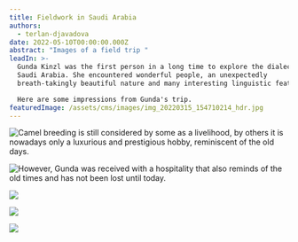 ```yaml
---
title: Fieldwork in Saudi Arabia
authors:
  - terlan-djavadova
date: 2022-05-10T00:00:00.000Z
abstract: "Images of a field trip "
leadIn: >-
  Gunda Kinzl was the first person in a long time to explore the dialects of
  Saudi Arabia. She encountered wonderful people, an unexpectedly
  breath-takingly beautiful nature and many interesting linguistic features.

  Here are some impressions from Gunda's trip. 
featuredImage: /assets/cms/images/img_20220315_154710214_hdr.jpg
---
```

![Camel breeding is still considered by some as a livelihood, by others it is nowadays only a luxurious and prestigious hobby, reminiscent of the old days. ](/assets/cms/images/img_20220315_154818126.jpg "Man with camel")

![However, Gunda was received with a hospitality that also reminds of the old times and has not been lost until today. ](/assets/cms/images/img_20220316_143424720.jpg)

![](/assets/cms/images/img_20220316_182914552_hdr.jpg)

![](/assets/cms/images/img_20220316_182914552_hdr.jpg)

![](/assets/cms/images/img_20220319_094853066_hdr.jpg)